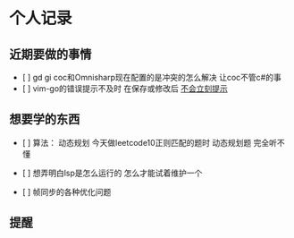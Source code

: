 = 个人记录 =

== 近期要做的事情 ==
* [ ] gd gi coc和Omnisharp现在配置的是冲突的怎么解决 让coc不管c#的事
* [ ] vim-go的错误提示不及时 在保存或修改后 [[不会立刻提示]]

== 想要学的东西 ==
* [ ] 算法： 动态规划 今天做leetcode10正则匹配的题时  动态规划题 完全听不懂

* [ ] 想弄明白lsp是怎么运行的 怎么才能试着维护一个

* [ ] 帧同步的各种优化问题

== 提醒 ==
